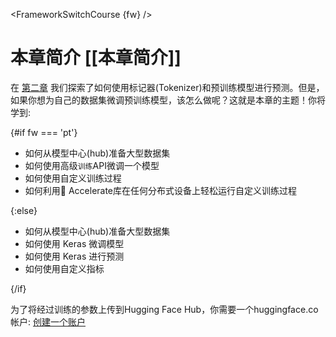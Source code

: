 <FrameworkSwitchCourse {fw} />

# 本章简介 [[本章简介]]

<CourseFloatingBanner
    chapter={3}
    classNames="absolute z-10 right-0 top-0"
/>

在 [第二章](/course/chapter2) 我们探索了如何使用标记器(Tokenizer)和预训练模型进行预测。但是，如果你想为自己的数据集微调预训练模型，该怎么做呢？这就是本章的主题！你将学到:

{#if fw === 'pt'}
* 如何从模型中心(hub)准备大型数据集
* 如何使用高级`训练`API微调一个模型
* 如何使用自定义训练过程
* 如何利用🤗 Accelerate库在任何分布式设备上轻松运行自定义训练过程

{:else}
* 如何从模型中心(hub)准备大型数据集
* 如何使用 Keras 微调模型
* 如何使用 Keras 进行预测
* 如何使用自定义指标

{/if}

为了将经过训练的参数上传到Hugging Face Hub，你需要一个huggingface.co帐户: [创建一个账户](https://huggingface.co/join)